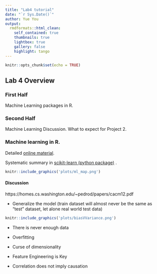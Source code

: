 ```yaml
---
title: "Lab4 tutorial"
date: "`r Sys.Date()`"
author: Yue You
output:
  rmdformats::html_clean:
    self_contained: true
    thumbnails: true
    lightbox: true
    gallery: false
    highlight: tango
---
```


```r
knitr::opts_chunk$set(echo = TRUE)
```


## Lab 4 Overview

### First Half

Machine Learning packages in R.

### Second Half

Machine Learning Discussion.
What to expect for Project 2.


### Machine learning in R.

Detailed [online material](https://lgatto.github.io/IntroMachineLearningWithR/index.html#caution). 

Systematic summary in [scikit-learn (python package)](https://scikit-learn.org/stable/) .

```r
knitr::include_graphics('plots/ml_map.png')
```

#### Discussion

https://homes.cs.washington.edu/~pedrod/papers/cacm12.pdf

* Generalize the model (train dataset will almost never be the same as "test" dataset, let alone real world test data)

```r
knitr::include_graphics('plots/biasVVariance.png')
```

* There is never enough data

* Overfitting

* Curse of dimensionality

* Feature Engineering is Key

* Correlation does not imply causation